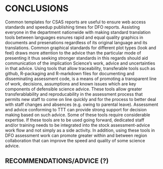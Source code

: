 # CONCLUSIONS

Common templates for CSAS reports are useful to ensure web access standards and speedup publishing times for DFO reports.
Assisting everyone in the department nationwide with making standard translation tools between languages esnures rapid and equal quality graphics in documents and presenations regardless of its original language and its translations.
Common graphical standards for different plot types (look and feel) draws more attention to the advice than the particular mode of presenting it thus seeking stronger standards in this regards should aid communication of the implication Science's work, advice and uncertainties in that advice.
Using tools that allow traceability, transferable tools such as github, R-packaging and R-markdown files for documenting and disseminating assessment code, is a means of promoting a transparent line of work, decisions, assumptions and known issues which are key components of defensible science advice.
These tools allow greater transferablability and reproducability in the assessment process that permits new staff to come on line quickly and for the process to better deal with staff changes and absences (e.g. owing to parental leave).
Assessment and advice conforming to TTT can provide strong support for decision making based on such advice. 
Some of these tools require considerable expertise. If these tools are to be used going forward, dedicated staff and/or training needs to be integrated into the stock assessment-advice work flow and not simply as a side activity.
In addition, using these tools in DFO assessment work can promote greater within and between region collaboration that can improve the speed and quality of some science advice.

## RECOMMENDATIONS/ADVICE (?)
